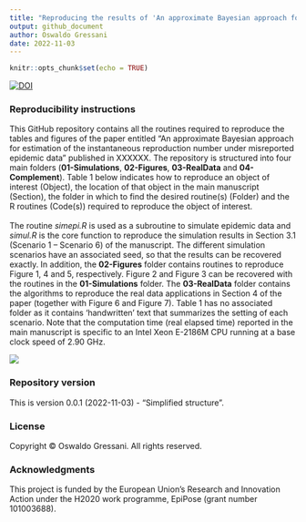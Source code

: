 ```yaml
---
title: "Reproducing the results of 'An approximate Bayesian approach for estimation of the instantaneous reproduction number under misrepoted epidemic data'"
output: github_document
author: Oswaldo Gressani
date: 2022-11-03
---
```


```r
knitr::opts_chunk$set(echo = TRUE)
```


[![DOI](https://zenodo.org/badge/532182908.svg)](https://zenodo.org/badge/latestdoi/532182908)



### Reproducibility instructions

This GitHub repository contains all the routines required to reproduce the tables and figures of the paper entitled “An approximate Bayesian approach for estimation of the instantaneous reproduction number under misreported epidemic data” published in XXXXXX. The repository is structured into four main folders (**01-Simulations**, **02-Figures**, **03-RealData** and **04-Complement**). Table 1 below indicates how to reproduce an object of interest (Object), the location of that object in the main manuscript (Section), the folder in which to find the desired routine(s) (Folder) and the R routines (Code(s)) required to reproduce the object of interest. <br>
<br>
The routine *simepi.R* is used as a subroutine to simulate epidemic data and *simul.R* is the core function to reproduce the simulation results in Section 3.1 (Scenario 1 – Scenario 6) of the manuscript. The different simulation scenarios have an associated seed, so that the results can be recovered exactly. In addition, the **02-Figures** folder contains routines to reproduce Figure 1, 4 and 5, respectively. Figure 2 and Figure 3 can be recovered with the routines in the **01-Simulations** folder. The **03-RealData** folder contains the algorithms to reproduce the real data applications in Section 4 of the paper (together with Figure 6 and Figure 7). Table 1 has no associated folder as it contains ‘handwritten’ text that summarizes the setting of each scenario. Note that the computation time (real elapsed time) reported in the main manuscript is specific to an Intel Xeon E-2186M CPU running at a base clock speed of 2.90 GHz.


![](FolderStructure.png)

### Repository version
This is version 0.0.1 (2022-11-03) - “Simplified structure”.

### License
Copyright © Oswaldo Gressani. All rights reserved.

### Acknowledgments

This project is funded by the European Union's Research and Innovation Action 
under the H2020 work programme, EpiPose (grant number 101003688).

